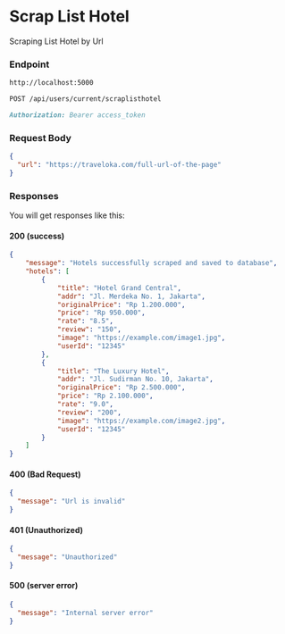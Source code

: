 # Scrap List Hotel

Scraping List Hotel by Url

### Endpoint

```md filename="Base URL"
http://localhost:5000
```

```md filename="Method and Endpoint"
POST /api/users/current/scraplisthotel
```

```md filename="Headers"
Authorization: Bearer access_token
```

### Request Body

```json filename="Request Body"
{
  "url": "https://traveloka.com/full-url-of-the-page"
}
```

### Responses

You will get responses like this:

#### 200 (success)

```json filename="Response Body"
{
    "message": "Hotels successfully scraped and saved to database",
    "hotels": [
        {
            "title": "Hotel Grand Central",
            "addr": "Jl. Merdeka No. 1, Jakarta",
            "originalPrice": "Rp 1.200.000",
            "price": "Rp 950.000",
            "rate": "8.5",
            "review": "150",
            "image": "https://example.com/image1.jpg",
            "userId": "12345"
        },
        {
            "title": "The Luxury Hotel",
            "addr": "Jl. Sudirman No. 10, Jakarta",
            "originalPrice": "Rp 2.500.000",
            "price": "Rp 2.100.000",
            "rate": "9.0",
            "review": "200",
            "image": "https://example.com/image2.jpg",
            "userId": "12345"
        }
    ]
}
```

#### 400 (Bad Request)

```json filename="Response Body"
{
  "message": "Url is invalid"
}
```

#### 401 (Unauthorized)

```json filename="Response Body"
{
  "message": "Unauthorized"
}
```

#### 500 (server error)

```json filename="Response Body"
{
  "message": "Internal server error"
}
```

